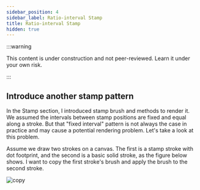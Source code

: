 ```yaml
---
sidebar_position: 4
sidebar_label: Ratio-interval Stamp
title: Ratio-interval Stamp
hidden: true
---
```


:::warning

This content is under construction and not peer-reviewed. Learn it under your own risk.

:::

## Introduce another stamp pattern

In the Stamp section, I introduced stamp brush and methods to render it.
We assumed the intervals between stamp positions are fixed and equal along a stroke.
But that "fixed interval" pattern is not always the case in practice and may cause a potential rendering problem.
Let's take a look at this problem.

Assume we draw two strokes on a canvas.
The first is a stamp stroke with dot footprint, and the second is a basic solid stroke, as the figure below shows.
I want to copy the first stroke's brush and apply the brush to the second stroke.

![copy](./wrong-copy.png)